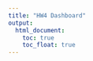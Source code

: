 ```yaml
---
title: "HW4 Dashboard"
output: 
  html_document:
    toc: true
    toc_float: true
---
```



```r

```

